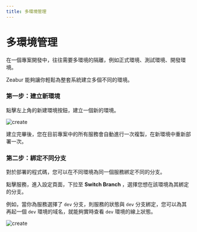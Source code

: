 ```yaml
---
title: 多環境管理
---
```


# 多環境管理

在一個專案開發中，往往需要多環境的隔離，例如正式環境、測試環境、開發環境。

Zeabur 能夠讓你輕鬆為整套系統建立多個不同的環境。

### 第一步：建立新環境

點擊左上角的新建環境按鈕，建立一個新的環境。

![create](/environment/create-env.png)

建立完畢後，您在目前專案中的所有服務會自動進行一次複製，在新環境中重新部署一次。

### 第二步：綁定不同分支

對於部署的程式碼，您可以在不同環境為同一個服務綁定不同的分支。

點擊服務，進入設定頁面，下拉至 **Switch Branch** ，選擇您想在該環境為其綁定的分支。

例如，當你為服務選擇了 `dev` 分支，則服務的狀態與 `dev` 分支綁定，您可以為其再起一個 `dev` 環境的域名，就能夠實時查看 `dev` 環境的線上狀態。

![create](/environment/branch.png)

